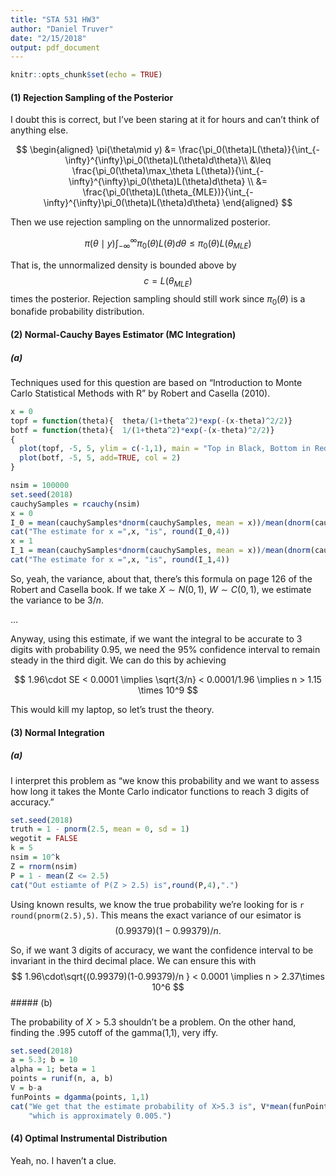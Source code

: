 ```yaml
---
title: "STA 531 HW3"
author: "Daniel Truver"
date: "2/15/2018"
output: pdf_document
---
```


```r
knitr::opts_chunk$set(echo = TRUE)
```

#### (1) Rejection Sampling of the Posterior

I doubt this is correct, but I've been staring at it for hours and can't think of anything else.

$$
\begin{aligned}
\pi(\theta\mid y) 
&= \frac{\pi_0(\theta)L(\theta)}{\int_{-\infty}^{\infty}\pi_0(\theta)L(\theta)d\theta}\\
&\leq \frac{\pi_0(\theta)\max_\theta L(\theta)}{\int_{-\infty}^{\infty}\pi_0(\theta)L(\theta)d\theta} \\
&= \frac{\pi_0(\theta)L(\theta_{MLE})}{\int_{-\infty}^{\infty}\pi_0(\theta)L(\theta)d\theta}
\end{aligned}
$$

Then we use rejection sampling on the unnormalized posterior. 

$$
\pi(\theta\mid y) \int_{-\infty}^{\infty}\pi_0(\theta)L(\theta)d\theta \leq \pi_0(\theta)L(\theta_{MLE})
$$

That is, the unnormalized density is bounded above by $$c = L(\theta_{MLE}) $$ times the posterior. Rejection sampling should still work since $\pi_0(\theta)$ is a bonafide probability distribution.

#### (2) Normal-Cauchy Bayes Estimator (MC Integration)
##### (a)
Techniques used for this question are based on "Introduction to Monte Carlo Statistical Methods with R" by Robert and Casella (2010).   
```r
x = 0
topf = function(theta){  theta/(1+theta^2)*exp(-(x-theta)^2/2)}
botf = function(theta){  1/(1+theta^2)*exp(-(x-theta)^2/2)}
{
  plot(topf, -5, 5, ylim = c(-1,1), main = "Top in Black, Bottom in Red")
  plot(botf, -5, 5, add=TRUE, col = 2)
}
```  

```r
nsim = 100000
set.seed(2018)
cauchySamples = rcauchy(nsim)
x = 0
I_0 = mean(cauchySamples*dnorm(cauchySamples, mean = x))/mean(dnorm(cauchySamples, mean = x))
cat("The estimate for x =",x, "is", round(I_0,4))
x = 1
I_1 = mean(cauchySamples*dnorm(cauchySamples, mean = x))/mean(dnorm(cauchySamples, mean = x))
cat("The estimate for x =",x, "is", round(I_1,4))
```

So, yeah, the variance, about that, there's this formula on page 126 of the Robert and Casella book. If we take $X\sim N(0,1),~ W\sim C(0,1)$, we estimate the variance to be $3/n$. 

...

Anyway, using this estimate, if we want the integral to be accurate to 3 digits with probability 0.95, we need the 95% confidence interval to remain steady in the third digit. We can do this by achieving

$$
1.96\cdot SE < 0.0001 \implies \sqrt{3/n} < 0.0001/1.96 \implies n > 1.15 \times 10^9
$$

This would kill my laptop, so let's trust the theory.

#### (3) Normal Integration 

##### (a)
I interpret this problem as "we know this probability and we want to assess how long it takes the Monte Carlo indicator functions to reach 3 digits of accuracy."
```r
set.seed(2018)
truth = 1 - pnorm(2.5, mean = 0, sd = 1)
wegotit = FALSE
k = 5
nsim = 10^k
Z = rnorm(nsim)
P = 1 - mean(Z <= 2.5)
cat("Out estiamte of P(Z > 2.5) is",round(P,4),".")
```

Using known results, we know the true probability we're looking for is `r round(pnorm(2.5),5)`. This means the exact variance of our esimator is 
$$
(0.99379)(1-0.99379)/n .
$$

So, if we want 3 digits of accuracy, we want the confidence interval to be invariant in the third decimal place. We can ensure this with 
$$
1.96\cdot\sqrt{(0.99379)(1-0.99379)/n } < 0.0001 \implies n > 2.37\times 10^6
$$
##### (b)

The probability of $X > 5.3$ shouldn't be a problem. On the other hand, finding the .995 cutoff of the gamma(1,1), very iffy.

```r
set.seed(2018)
a = 5.3; b = 10
alpha = 1; beta = 1
points = runif(n, a, b)
V = b-a
funPoints = dgamma(points, 1,1)
cat("We get that the estimate probability of X>5.3 is", V*mean(funPoints),
    "which is approximately 0.005.")
```

#### (4) Optimal Instrumental Distribution

Yeah, no. I haven't a clue. 